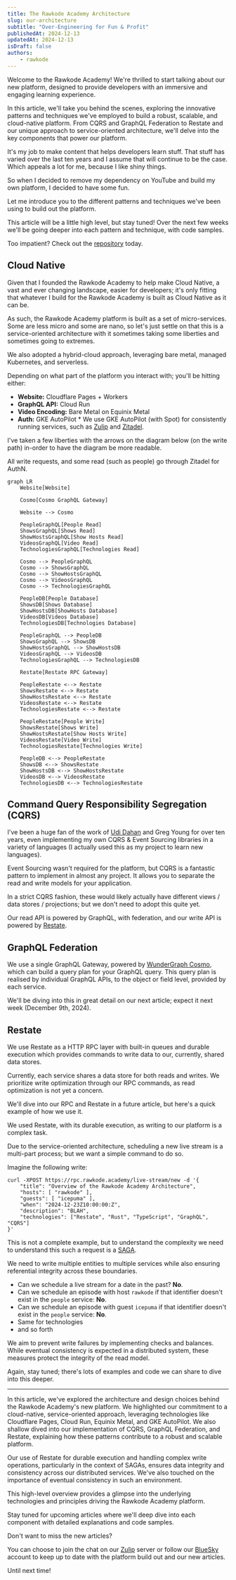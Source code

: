 ```yaml
---
title: The Rawkode Academy Architecture
slug: our-architecture
subtitle: "Over-Engineering for Fun & Profit"
publishedAt: 2024-12-13
updatedAt: 2024-12-13
isDraft: false
authors:
	- rawkode
---
```


Welcome to the Rawkode Academy! We're thrilled to start talking about our new platform, designed to provide developers with an immersive and engaging learning experience.

In this article, we'll take you behind the scenes, exploring the innovative patterns and techniques we've employed to build a robust, scalable, and cloud-native platform. From CQRS and GraphQL Federation to Restate and our unique approach to service-oriented architecture, we'll delve into the key components that power our platform.

It's my job to make content that helps developers learn stuff. That stuff has varied over the last
ten years and I assume that will continue to be the case. Which appeals a lot for me, because
I like shiny things.

So when I decided to remove my dependency on YouTube and build my own platform, I decided to have
some fun.

Let me introduce you to the different patterns and techniques we've been using to build out the platform.

This article will be a little high level, but stay tuned! Over the next few weeks we'll be going deeper into each pattern and technique, with code samples.

Too impatient? Check out the [repository](https://github.com/RawkodeAcademy/RawkodeAcademy) today.

## Cloud Native

Given that I founded the Rawkode Academy to help make Cloud Native, a vast and ever changing landscape, easier for developers; it's only fitting that whatever I build for the Rawkode Academy is built as Cloud Native as it can be.

As such, the Rawkode Academy platform is built as a set of micro-services. Some are less micro and some are nano, so let's just settle on that this is a service-oriented architecture with it sometimes taking some liberties and sometimes going to extremes.

We also adopted a hybrid-cloud approach, leveraging bare metal, managed Kubernetes, and serverless.

Depending on what part of the platform you interact with; you'll be hitting either:

- **Website:** Cloudflare Pages + Workers
- **GraphQL API:** Cloud Run
- **Video Encoding:** Bare Metal on Equinix Metal
- **Auth:** GKE AutoPilot
		* We use GKE AutoPilot (with Spot) for consistently running services, such as [Zulip](https://zulip.org) and [Zitadel](https://zitadel.com).

I've taken a few liberties with the arrows on the diagram below (on the write path) in-order to have the diagram be more readable.

All write requests, and some read (such as people) go through Zitadel for AuthN.

```mermaid
graph LR
	Website[Website]

	Cosmo[Cosmo GraphQL Gateway]

	Website --> Cosmo

	PeopleGraphQL[People Read]
	ShowsGraphQL[Shows Read]
	ShowHostsGraphQL[Show Hosts Read]
	VideosGraphQL[Video Read]
	TechnologiesGraphQL[Technologies Read]

	Cosmo --> PeopleGraphQL
	Cosmo --> ShowsGraphQL
	Cosmo --> ShowHostsGraphQL
	Cosmo --> VideosGraphQL
	Cosmo --> TechnologiesGraphQL

	PeopleDB[People Database]
	ShowsDB[Shows Database]
	ShowHostsDB[ShowHosts Database]
	VideosDB[Videos Database]
	TechnologiesDB[Technologies Database]

	PeopleGraphQL --> PeopleDB
	ShowsGraphQL --> ShowsDB
	ShowHostsGraphQL --> ShowHostsDB
	VideosGraphQL --> VideosDB
	TechnologiesGraphQL --> TechnologiesDB

	Restate[Restate RPC Gateway]

	PeopleRestate <--> Restate
	ShowsRestate <--> Restate
	ShowHostsRestate <--> Restate
	VideosRestate <--> Restate
	TechnologiesRestate <--> Restate

	PeopleRestate[People Write]
	ShowsRestate[Shows Write]
	ShowHostsRestate[Show Hosts Write]
	VideosRestate[Video Write]
	TechnologiesRestate[Technologies Write]

	PeopleDB <--> PeopleRestate
	ShowsDB <--> ShowsRestate
	ShowHostsDB <--> ShowHostsRestate
	VideosDB <--> VideosRestate
	TechnologiesDB <--> TechnologiesRestate
```

## Command Query Responsibility Segregation (CQRS)

I've been a huge fan of the work of [Udi Dahan](https://udidahan.com/) and Greg Young for over ten years, even implementing my own CQRS & Event Sourcing libraries in a variety of languages (I actually used this as my project to learn new languages).

Event Sourcing wasn't required for the platform, but CQRS is a fantastic pattern to implement in almost any project. It allows you to separate the read and write models for your application.

In a strict CQRS fashion, these would likely actually have different views / data stores / projections; but we don't need to adopt this quite yet.

Our read API is powered by GraphQL, with federation, and our write API is powered by [Restate](https://restate.dev).

## GraphQL Federation

We use a single GraphQL Gateway, powered by [WunderGraph Cosmo](https://cosmo.wundergraph.com), which can build a query plan for your GraphQL query. This query plan is realised by individual GraphQL APIs, to the object or field level, provided by each service.

We'll be diving into this in great detail on our next article; expect it next week (December 9th, 2024).

## Restate

We use Restate as a HTTP RPC layer with built-in queues and durable execution which provides commands to write data to our, currently, shared data stores.

Currently, each service shares a data store for both reads and writes. We prioritize write optimization through our RPC commands, as read optimization is not yet a concern.

We'll dive into our RPC and Restate in a future article, but here's a quick example of how we use it.

We used Restate, with its durable execution, as writing to our platform is a complex task.

Due to the service-oriented architecture, scheduling a new live stream is a multi-part process; but we want a simple command to do so.

Imagine the following write:

```shell
curl -XPOST https://rpc.rawkode.academy/live-stream/new -d '{
	"title": "Overview of the Rawkode Academy Architecture",
	"hosts": [ "rawkode" ],
	"guests": [ "icepuma" ],
	"when": "2024-12-23Z10:00:00:Z",
	"description": "BLAH",
	"technologies": ["Restate", "Rust", "TypeScript", "GraphQL", "CQRS"]
}'
```

This is not a complete example, but to understand the complexity we need to understand this such a request is a [SAGA](https://microservices.io/patterns/data/saga.html).

We need to write multiple entities to multiple services while also ensuring referential integrity across these boundaries.

- Can we schedule a live stream for a date in the past? **No**.
- Can we schedule an episode with host `rawkode` if that identifier doesn't exist in the `people` service: **No**.
- Can we schedule an episode with guest `icepuma` if that identifier doesn't exist in the `people` service: **No**.
- Same for technologies
- and so forth

We aim to prevent write failures by implementing checks and balances. While eventual consistency is expected in a distributed system, these measures protect the integrity of the read model.

Again, stay tuned; there's lots of examples and code we can share to dive into this deeper.

---

In this article, we've explored the architecture and design choices behind the Rawkode Academy's new platform. We highlighted our commitment to a cloud-native, service-oriented approach, leveraging technologies like Cloudflare Pages, Cloud Run, Equinix Metal, and GKE AutoPilot. We also shallow dived into our implementation of CQRS, GraphQL Federation, and Restate, explaining how these patterns contribute to a robust and scalable platform.

Our use of Restate for durable execution and handling complex write operations, particularly in the context of SAGAs, ensures data integrity and consistency across our distributed services. We've also touched on the importance of eventual consistency in such an environment.

This high-level overview provides a glimpse into the underlying technologies and principles driving the Rawkode Academy platform.

Stay tuned for upcoming articles where we'll deep dive into each component with detailed explanations and code samples.

Don't want to miss the new articles?

You can choose to join the chat on our [Zulip](https://chat.rawkode.academy) server or follow our [BlueSky](https://bsky.app/profile/rawkode.academy) account to keep up to date with the platform build out and our new articles.

Until next time!
